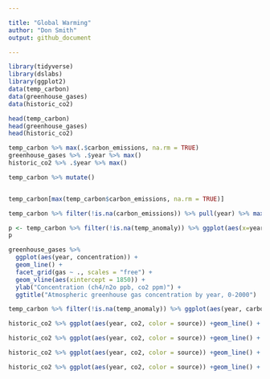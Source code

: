 ```yaml
---

title: "Global Warming"
author: "Don Smith"
output: github_document

---
```


```r

library(tidyverse)
library(dslabs)
library(ggplot2)
data(temp_carbon)
data(greenhouse_gases)
data(historic_co2)

```


```r

head(temp_carbon)
head(greenhouse_gases)
head(historic_co2)

```

```r

temp_carbon %>% max(.$carbon_emissions, na.rm = TRUE)
greenhouse_gases %>% .$year %>% max()
historic_co2 %>% .$year %>% max()

temp_carbon %>% mutate()


temp_carbon[max(temp_carbon$carbon_emissions, na.rm = TRUE)]


```

```r

temp_carbon %>% filter(!is.na(carbon_emissions)) %>% pull(year) %>% max()


```



```r

p <- temp_carbon %>% filter(!is.na(temp_anomaly)) %>% ggplot(aes(x=year)) +geom_line(aes(y=temp_anomaly), color = "darkred")  + geom_line(aes(y=ocean_anomaly), color = "steelblue")+ geom_line(aes(y=land_anomaly), color = "green")  + geom_hline(aes(yintercept = 0), color = "blue")
p


```


```r

greenhouse_gases %>%
  ggplot(aes(year, concentration)) +
  geom_line() +
  facet_grid(gas ~ ., scales = "free") +
  geom_vline(aes(xintercept = 1850)) +
  ylab("Concentration (ch4/n2o ppb, co2 ppm)") +
  ggtitle("Atmospheric greenhouse gas concentration by year, 0-2000")


```


```r

temp_carbon %>% filter(!is.na(temp_anomaly)) %>% ggplot(aes(year, carbon_emissions)) +geom_line()


```

```r

historic_co2 %>% ggplot(aes(year, co2, color = source)) +geom_line() + scale_x_continuous(limits = c(-800000, -775000))


```

```r

historic_co2 %>% ggplot(aes(year, co2, color = source)) +geom_line() + scale_x_continuous(limits = c(-375000, -330000))


```

```r

historic_co2 %>% ggplot(aes(year, co2, color = source)) +geom_line() + scale_x_continuous(limits = c(-140000, -120000))


```

```r

historic_co2 %>% ggplot(aes(year, co2, color = source)) +geom_line() + scale_x_continuous(limits = c(-3000, 2018 ))

```


